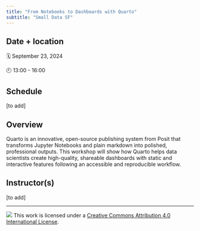 ```yaml
---
title: "From Notebooks to Dashboards with Quarto"
subtitle: "Small Data SF"
---
```


## Date + location

🗓️ September 23, 2024

🕘 13:00 - 16:00  

## Schedule

[to add]

## Overview

Quarto is an innovative, open-source publishing system from Posit that transforms Jupyter Notebooks and plain markdown into polished, professional outputs. This workshop will show how Quarto helps data scientists create high-quality, shareable dashboards with static and interactive features following an accessible and reproducible workflow.

## Instructor(s)

[to add]

------------------------------------------------------------------------

![](https://i.creativecommons.org/l/by/4.0/88x31.png) This work is licensed under a [Creative Commons Attribution 4.0 International License](https://creativecommons.org/licenses/by/4.0/).
